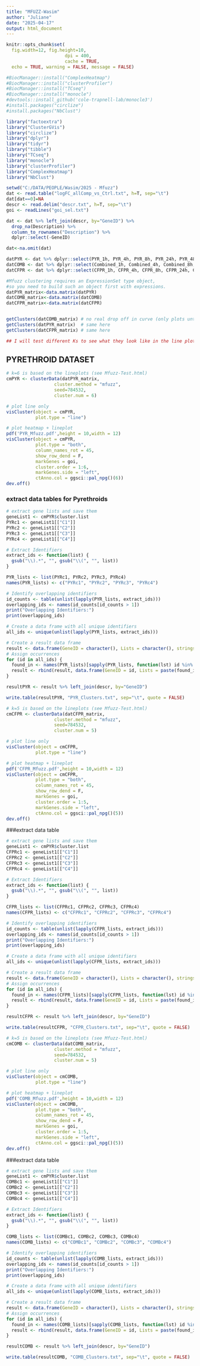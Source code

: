---
title: "MFUZZ-Wasim"
author: "Juliane"
date: "2025-04-17"
output: html_document
---

```{r setup, include=FALSE}
knitr::opts_chunk$set(
  fig.width=12, fig.height=10, 
                      dpi = 400,
                      cache = TRUE,
  echo = TRUE, warning = FALSE, message = FALSE)

#BiocManager::install("ComplexHeatmap")
#BiocManager::install("clusterProfiler")
#BiocManager::install("TCseq")
#BiocManager::install("monocle")
#devtools::install_github('cole-trapnell-lab/monocle3')
#install.packages("circlize")
#install.packages("NbClust")

library("factoextra")
library("ClusterGVis")
library("circlize")
library("dplyr")
library("tidyr")
library("tibble")
library("TCseq")
library("monocle")
library("clusterProfiler")
library("ComplexHeatmap")
library("NbClust")
```

```{r Prep Data}

setwd("C:/DATA/PEOPLE/Wasim/2025 - Mfuzz")
dat <- read.table("logFC_allComp_vs_Ctrl.txt", h=T, sep="\t")
dat[dat==0]=NA
descr <- read.delim("descr.txt", h=T, sep="\t")
goi <- readLines("goi_sel.txt")

dat <- dat %>% left_join(descr, by="GeneID") %>% 
  drop_na(Description) %>% 
  column_to_rownames("Description") %>%
  dplyr::select(-GeneID)

dat<-na.omit(dat)

datPYR <- dat %>% dplyr::select(PYR_1h, PYR_4h, PYR_8h, PYR_24h, PYR_48h, PYR_72h)
datCOMB <- dat %>% dplyr::select(Combined_1h, Combined_4h, Combined_8h, Combined_24h, Combined_48h, Combined_72h)
datCFPR <- dat %>% dplyr::select(CFPR_1h, CFPR_4h, CFPR_8h, CFPR_24h, CFPR_48h, CFPR_72h)

#Mfuzz clustering requires an ExpressionSet type object, 
#so you need to build such an object first with expressions.
datPYR_matrix<-data.matrix(datPYR)
datCOMB_matrix<-data.matrix(datCOMB)
datCFPR_matrix<-data.matrix(datCFPR)


getClusters(datCOMB_matrix) # no real drop off in curve (only plots until k=10)
getClusters(datPYR_matrix)  # same here
getClusters(datCFPR_matrix) # same here

## I will test different Ks to see what they look like in the line plots ##

```

## PYRETHROID DATASET
```{r PYRETHROIDS}

# k=6 is based on the lineplots (see Mfuzz-Test.html)
cmPYR <- clusterData(datPYR_matrix,
                  cluster.method = "mfuzz",
                  seed=784532,
                  cluster.num = 6)

# plot line only
visCluster(object = cmPYR,
           plot.type = "line")

# plot heatmap + lineplot
pdf('PYR_Mfuzz.pdf',height = 10,width = 12)
visCluster(object = cmPYR,
           plot.type = "both",
           column_names_rot = 45,
           show_row_dend = F,
           markGenes = goi,
           cluster.order = 1:6,
           markGenes.side = "left",
           ctAnno.col = ggsci::pal_npg()(6))
dev.off()


```

### extract data tables for Pyrethroids
```{r }
# extract gene lists and save them
geneList1 <- cmPYR$cluster.list
PYRc1 <- geneList1[["C1"]]
PYRc2 <- geneList1[["C2"]]
PYRc3 <- geneList1[["C3"]]
PYRc4 <- geneList1[["C4"]]

# Extract Identifiers
extract_ids <- function(list) {
  gsub("\\).*", "", gsub("\\(", "", list))
}

PYR_lists <- list(PYRc1, PYRc2, PYRc3, PYRc4)
names(PYR_lists) <- c("PYRc1", "PYRc2", "PYRc3", "PYRc4")

# Identify overlapping identifiers
id_counts <- table(unlist(lapply(PYR_lists, extract_ids)))
overlapping_ids <- names(id_counts[id_counts > 1])
print("Overlapping Identifiers:")
print(overlapping_ids)

# Create a data frame with all unique identifiers
all_ids <- unique(unlist(lapply(PYR_lists, extract_ids)))

# Create a result data frame
result <- data.frame(GeneID = character(), Lists = character(), stringsAsFactors = FALSE)
# Assign occurrences
for (id in all_ids) {
  found_in <- names(PYR_lists)[sapply(PYR_lists, function(lst) id %in% extract_ids(lst))]
  result <- rbind(result, data.frame(GeneID = id, Lists = paste(found_in, collapse = ", ")))
}

resultPYR <- result %>% left_join(descr, by="GeneID")

write.table(resultPYR, "PYR_Clusters.txt", sep="\t", quote = FALSE)

```


```{r CHLORPHENAPYR}

# k=5 is based on the lineplots (see Mfuzz-Test.html)
cmCFPR <- clusterData(datCFPR_matrix,
                  cluster.method = "mfuzz",
                  seed=784532,
                  cluster.num = 5)

# plot line only
visCluster(object = cmCFPR,
           plot.type = "line")

# plot heatmap + lineplot
pdf('CFPR_Mfuzz.pdf',height = 10,width = 12)
visCluster(object = cmCFPR,
           plot.type = "both",
           column_names_rot = 45,
           show_row_dend = F,
           markGenes = goi,
           cluster.order = 1:5,
           markGenes.side = "left",
           ctAnno.col = ggsci::pal_npg()(5))
dev.off()

```

###extract data table
```{r }
# extract gene lists and save them
geneList1 <- cmPYR$cluster.list
CFPRc1 <- geneList1[["C1"]]
CFPRc2 <- geneList1[["C2"]]
CFPRc3 <- geneList1[["C3"]]
CFPRc4 <- geneList1[["C4"]]

# Extract Identifiers
extract_ids <- function(list) {
  gsub("\\).*", "", gsub("\\(", "", list))
}

CFPR_lists <- list(CFPRc1, CFPRc2, CFPRc3, CFPRc4)
names(CFPR_lists) <- c("CFPRc1", "CFPRc2", "CFPRc3", "CFPRc4")

# Identify overlapping identifiers
id_counts <- table(unlist(lapply(CFPR_lists, extract_ids)))
overlapping_ids <- names(id_counts[id_counts > 1])
print("Overlapping Identifiers:")
print(overlapping_ids)

# Create a data frame with all unique identifiers
all_ids <- unique(unlist(lapply(CFPR_lists, extract_ids)))

# Create a result data frame
result <- data.frame(GeneID = character(), Lists = character(), stringsAsFactors = FALSE)
# Assign occurrences
for (id in all_ids) {
  found_in <- names(CFPR_lists)[sapply(CFPR_lists, function(lst) id %in% extract_ids(lst))]
  result <- rbind(result, data.frame(GeneID = id, Lists = paste(found_in, collapse = ", ")))
}

resultCFPR <- result %>% left_join(descr, by="GeneID")

write.table(resultCFPR, "CFPR_Clusters.txt", sep="\t", quote = FALSE)

```

```{r COMBINED}

# k=5 is based on the lineplots (see Mfuzz-Test.html)
cmCOMB <- clusterData(datCOMB_matrix,
                  cluster.method = "mfuzz",
                  seed=784532,
                  cluster.num = 5)

# plot line only
visCluster(object = cmCOMB,
           plot.type = "line")

# plot heatmap + lineplot
pdf('COMB_Mfuzz.pdf',height = 10,width = 12)
visCluster(object = cmCOMB,
           plot.type = "both",
           column_names_rot = 45,
           show_row_dend = F,
           markGenes = goi,
           cluster.order = 1:5,
           markGenes.side = "left",
           ctAnno.col = ggsci::pal_npg()(5))
dev.off()
```

###extract data table
```{r }
# extract gene lists and save them
geneList1 <- cmPYR$cluster.list
COMBc1 <- geneList1[["C1"]]
COMBc2 <- geneList1[["C2"]]
COMBc3 <- geneList1[["C3"]]
COMBc4 <- geneList1[["C4"]]

# Extract Identifiers
extract_ids <- function(list) {
  gsub("\\).*", "", gsub("\\(", "", list))
}

COMB_lists <- list(COMBc1, COMBc2, COMBc3, COMBc4)
names(COMB_lists) <- c("COMBc1", "COMBc2", "COMBc3", "COMBc4")

# Identify overlapping identifiers
id_counts <- table(unlist(lapply(COMB_lists, extract_ids)))
overlapping_ids <- names(id_counts[id_counts > 1])
print("Overlapping Identifiers:")
print(overlapping_ids)

# Create a data frame with all unique identifiers
all_ids <- unique(unlist(lapply(COMB_lists, extract_ids)))

# Create a result data frame
result <- data.frame(GeneID = character(), Lists = character(), stringsAsFactors = FALSE)
# Assign occurrences
for (id in all_ids) {
  found_in <- names(COMB_lists)[sapply(COMB_lists, function(lst) id %in% extract_ids(lst))]
  result <- rbind(result, data.frame(GeneID = id, Lists = paste(found_in, collapse = ", ")))
}

resultCOMB <- result %>% left_join(descr, by="GeneID")

write.table(resultCOMB, "COMB_Clusters.txt", sep="\t", quote = FALSE)

```